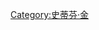 {{Navbox
| name  = 日落之後
| title =  [[史蒂芬·金]]《[[日落之後]]》
| listclass = hlist
| list1 =
* 《[[薇拉]]》
* 《[[薑餅女孩]]》
* 《[[哈維的夢]]》
* 《[[休息站 (短篇小說)|休息站]]》
* 《[[健身腳踏車 (小說)|健身腳踏車]]》
* 《[[畢業午後]]》
* 《[[他們留下的東西]]》
* 《[[N.]]》
* 《[[地獄來的貓]]》
* 《[[紐約時報訂閱優惠中]]》
* 《[[啞巴 (短篇小說)|啞巴]]》
* 《[[阿亞娜]]》
* 《[[進退維谷]]》

}}<noinclude>
[[Category:史蒂芬·金]]
</noinclude>
